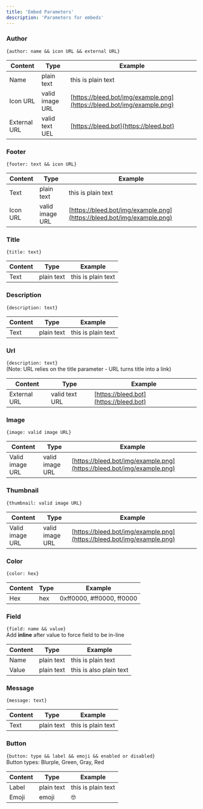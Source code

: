 ```yaml
---
title: 'Embed Parameters'
description: 'Parameters for embeds'
---
```


### Author
`{author: name && icon URL && external URL}`

| Content      | Type | Example |
| --------     | -------------- |       -------
| Name         | plain   text   | this is plain text
| Icon URL     | valid image URL| [https://bleed.bot/img/example.png](https://bleed.bot/img/example.png)
| External URL | valid text UEL    | [https://bleed.bot](https://bleed.bot)

### Footer
`{footer: text && icon URL}`

| Content      | Type | Example |
| --------     | -------------- |       -------
| Text         | plain   text   | this is plain text
| Icon URL     | valid image URL| [https://bleed.bot/img/example.png](https://bleed.bot/img/example.png)

### Title
`{title: text}`

| Content      | Type | Example |
| --------     | -------------- |       -------
| Text         | plain   text   | this is plain text

### Description
`{description: text}`

| Content      | Type | Example |
| --------     | -------------- |       -------
| Text         | plain   text   | this is plain text

### Url
`{description: text}` <br/> (Note: URL relies on the title parameter - URL turns title into a link)

| Content      | Type | Example |
| --------     | -------------- |       -------
| External URL | valid text URL | [https://bleed.bot](https://bleed.bot)

### Image
`{image: valid image URL}`   

| Content      | Type | Example |
| --------     | -------------- |       -------
| Valid image URL | valid image URL | [https://bleed.bot/img/example.png](https://bleed.bot/img/example.png)

### Thumbnail
`{thumbnail: valid image URL}`   

| Content      | Type | Example |
| --------     | -------------- |       -------
| Valid image URL | valid image URL | [https://bleed.bot/img/example.png](https://bleed.bot/img/example.png)

### Color
`{color: hex}`   

| Content      | Type | Example |
| --------     | -------------- |       -------
| Hex | hex | 0xff0000, #ff0000, ff0000

### Field
`{field: name && value}` <br />Add **inline** after value to force field to be in-line

| Content      | Type | Example |
| --------     | -------------- |       -------
| Name         | plain   text   | this is plain text
| Value        |  plain text    | this is also plain text

### Message
`{message: text}`

| Content      | Type | Example |
| --------     | -------------- |       -------
| Text         | plain   text   | this is plain text

### Button
`{button: type && label && emoji && enabled or disabled}` <br/> Button types: Blurple, Green, Gray, Red

| Content      | Type | Example |
| --------     | -------------- |       -------
| Label         | plain   text   | this is plain text
| Emoji         | emoji   | 🤓